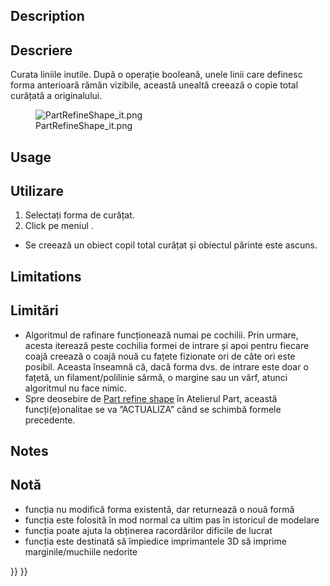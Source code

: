 <languages/>
<div lang="en" dir="ltr" class="mw-content-ltr">
{{Docnav
|[[OpenSCAD_RemoveSubtree|Remove Subtree]]
|[[OpenSCAD_MirrorMeshFeature|Mirror Mesh Feature]]
|[[OpenSCAD_Workbench|OpenSCAD]]
|IconL=OpenSCAD_RemoveSubtree.svg
|IconR=OpenSCAD_MirrorMeshFeature.svg
|IconC=Workbench_OpenSCAD.svg
}}
</div>

<div class="mw-translate-fuzzy">
{{GuiCommand|Name=OpenSCAD RefineShapeFeature|MenuLocation=OpenSCAD → Refine Shape Feature|Workbenches=[[OpenSCAD Workbench|OpenSCAD]]|SeeAlso=---}}
</div>

<div lang="en" dir="ltr" class="mw-content-ltr">
==Description==
</div> 

<div class="mw-translate-fuzzy">
==Descriere==
Curata liniile inutile. După o operație booleană, unele linii care definesc forma anterioară rămân vizibile, această unealtă creează o copie total curățată a originalului.
</div>

[[File:PartRefineShape_it.png]]

<div lang="en" dir="ltr" class="mw-content-ltr">
==Usage==
</div> 

<div class="mw-translate-fuzzy">
==Utilizare==
# Selectați forma de curățat.
# Click pe meniul {{KEY|OpenSCAD → Refine shape}}.
* Se creează un obiect copil total curățat și obiectul părinte este ascuns.
</div>

<div lang="en" dir="ltr" class="mw-content-ltr">
==Limitations==
</div> 

<div class="mw-translate-fuzzy">
==Limitări==
* Algoritmul de rafinare funcționează numai pe cochilii. Prin urmare, acesta iterează peste cochilia formei de intrare și apoi pentru fiecare coajă creează o coajă nouă cu fațete fizionate ori de câte ori este posibil. Aceasta înseamnă că, dacă forma dvs. de intrare este doar o fațetă, un filament/polilinie sârmă, o margine sau un vârf, atunci algoritmul nu face nimic.
* Spre deosebire de [[Part RefineShape|Part refine shape]] în Atelierul  Part, această funcți(e)onalitae se va ”ACTUALIZA” când se schimbă formele precedente.
</div>

<div lang="en" dir="ltr" class="mw-content-ltr">
==Notes==
</div> 

<div class="mw-translate-fuzzy">
==Notă==
* funcția nu modifică forma existentă, dar returnează o nouă formă
* funcția este folosită în mod normal ca ultim pas în istoricul de modelare
* funcția poate ajuta la obținerea racordărilor dificile de lucrat
* funcția este destinată să împiedice imprimantele 3D să imprime marginile/muchiile nedorite
</div>


<div lang="en" dir="ltr" class="mw-content-ltr">
{{Docnav
|[[OpenSCAD_RemoveSubtree|Remove Subtree]]
|[[OpenSCAD_MirrorMeshFeature|Mirror Mesh Feature]]
|[[OpenSCAD_Workbench|OpenSCAD]]
|IconL=OpenSCAD_RemoveSubtree.svg
|IconR=OpenSCAD_MirrorMeshFeature.svg
|IconC=Workbench_OpenSCAD.svg
}}
</div>

{{OpenSCAD_Tools_navi{{#translation:}}}}
{{Userdocnavi{{#translation:}}}}